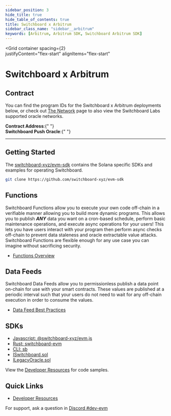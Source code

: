```yaml
---
sidebar_position: 3
hide_title: true
hide_table_of_contents: true
title: Switchboard x Arbitrum
sidebar_class_name: "sidebar__arbitrum"
keywords: [Arbitrum, Arbitrum SDK, Switchboard Arbitrum SDK]
---
```



<Grid 
  container 
  spacing={2}   
  justifyContent="flex-start"
  alignItems="flex-start"
>
  <Grid xs={12}>
    <div style={{ textAlign: "center" }}>
      <h1>Switchboard x Arbitrum</h1>
    </div>
  </Grid>
  <Grid item md={9} xs={12}>

## Contract

You can find the program IDs for the Switchboard x Arbitrum deployments below,
or check out [The Network](/network) page to also view the Switchboard Labs
supported oracle networks.

<div>
  <strong>Contract Address</strong>:{" "}
  <ChainAddressButton chain="arbitrum" network="mainnet" />
</div>

<div>
  <strong>Switchboard Push Oracle</strong>:{" "}
  <ChainAddressButton
    chain="arbitrum"
    network="mainnet"
    field="sbPushReceiver"
  />
</div>

<hr />

## Getting Started

The [switchboard-xyz/evm-sdk](https://github.com/switchboard-xyz/evm-sdk)
contains the Solana specific SDKs and examples for operating Switchboard.

```bash
git clone https://github.com/switchboard-xyz/evm-sdk
```

## Functions

Switchboard Functions allow you to execute your own code off-chain in a
verifiable manner allowing you to build more dynamic programs. This allows you
to publish **_ANY_** data you want on a cron-based schedule, perform basic
maintenance operations, and execute async operations for your users! This lets
you have users interact with your program then perform async checks off-chain to
prevent data staleness and oracle extractable value attacks. Switchboard
Functions are flexible enough for any use case you can imagine without
sacrificing security.

- [Functions Overview](/evm/functions)

## Data Feeds

Switchboard Data Feeds allow you to permissionless publish a data point on-chain
for use with your smart contracts. These values are published at a periodic
interval such that your users do not need to wait for any off-chain execution in
order to consume the values.

- [Data Feed Best Practices](/guides/feeds/best-practices)

</Grid>
<Grid item md={3} xs={12}>

## SDKs

- <span class="heading_icon__javascript">
    <a href="/api/evm.js">Javascript: @switchboard-xyz/evm.js</a>
  </span>
- <span class="heading_icon__rust">
    <a href="https://docs.rs/switchboard-evm">Rust: switchboard-evm</a>
  </span>
- <span class="heading_icon__terminal">
    <a href="/api/cli">CLI: sb</a>
  </span>
- <span class="heading_icon__solidity">
    <a href="/evm/ISwitchboard">ISwitchboard.sol</a>
  </span>
- <span class="heading_icon__solidity">
    <a href="/evm/ILegacyOracle">ILegacyOracle.sol</a>
  </span>

View the [Developer Resources](/evm/dev) for code samples.

## Quick Links

- [Developer Resources](/evm/dev)

For support, ask a question in
[Discord #dev-evm](https://discord.com/channels/841525135311634443/984343400377647144)

</Grid>
</Grid>

